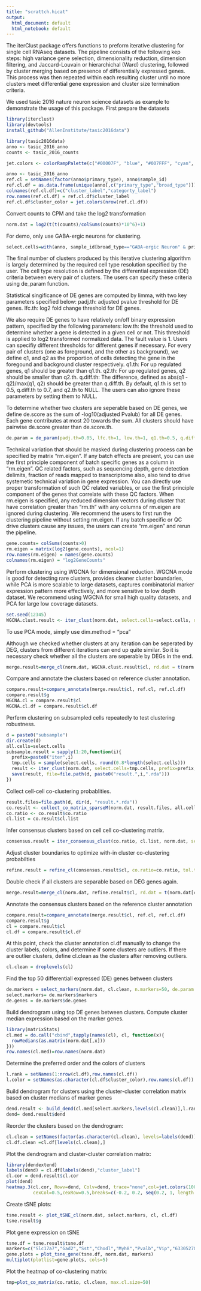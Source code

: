 ---
title: "scrattch.hicat"
output:
  html_document: default
  html_notebook: default
---

The iterClust package offers functions to preform iterative clustering for single cell RNAseq datasets. The pipeline consists of the following kep steps: high variance gene selection, dimensionality reduction, dimension filtering, and Jaccard-Louvain or hierarchichal (Ward) clustering, followed by cluster merging based on presence of differentially expressed genes. This process was then repeated within each resulting cluster until no more clusters meet differential gene expression and cluster size termination criteria. 

We used tasic 2016 nature neuron science datasets as example to demonstrate the usage of this package. 
First prepare the datasets 

```{r}
library(iterclust)
library(devtools)
install_github("AllenInstitute/tasic2016data") 

library(tasic2016data)
anno <- tasic_2016_anno
counts <- tasic_2016_counts

jet.colors <- colorRampPalette(c("#00007F", "blue", "#007FFF", "cyan", "#7FFF7F", "yellow", "#FF7F00", "red", "#7F0000")) 

anno <- tasic_2016_anno
ref.cl = setNames(factor(anno$primary_type), anno$sample_id)
ref.cl.df = as.data.frame(unique(anno[,c("primary_type","broad_type")]))
colnames(ref.cl.df)=c("cluster_label","categorty_label")
row.names(ref.cl.df) = ref.cl.df$cluster_label
ref.cl.df$cluster_color = jet.colors(nrow(ref.cl.df))
```

Convert counts to CPM and take the log2 transformation
```{r}
norm.dat = log2(t(t(counts)/colSums(counts)*10^6)+1)
```

For demo, only use GABA-ergic neurons for clustering. 
```{r}
select.cells=with(anno, sample_id[broad_type=="GABA-ergic Neuron" & primary_type!="unclassified"])
```


The final number of clusters produced by this iterative clustering algorithm is largely determined by the required cell type resolution specified by the user. The cell type resolution is defined by the differential expression (DE) criteria between every pair of clusters. The users can specify these criteria using de_param function. 

Statistical singificance of DE genes are computed by limma, with two key parameters specified below:
padj.th: adjusted pvalue threshold for DE genes.
lfc.th: log2 fold change threshold for DE genes.

We also require DE genes to have relatively on/off binary expression pattern, specified by the following parameters:
low.th: the threshold used to determine whether a gene is detected in a given cell or not. This threshold is applied to log2 transformed normalized data. The fault value is 1. Users can specifiy different thresholds for different genes if necessary.
For every pair of clusters (one as foreground, and the other as background), we define q1, and q2 as the proportion of cells detecting the gene in the foregound and background cluster respectively.
q1.th: For up regulated genes, q1 should be greater than q1.th. 
q2.th: For up regulated genes, q2 should be smaller than q2.th. 
q.diff.th: The difference, defined as abs(q1 - q2)/max(q1, q2) should be greater than q.diff.th. 
By default, q1.th is set to 0.5, q.diff.th to 0.7, and q2.th to NULL. 
The users can also ignore these parameters by setting them to NULL. 

To determine whether two clusters are seperable based on DE genes, we define de.score as the sum of -log10(adjusted Pvalub) for all DE genes. Each gene contributes at most 20 towards the sum. All clusters should have pairwise de.score greater than de.score.th. 


```{r}
de.param = de_param(padj.th=0.05, lfc.th=1, low.th=1, q1.th=0.5, q.diff.th=0.7, de.score.th=60)
```

Technical variation that should be masked during clustering process can be specified by matrix "rm.eigen". If any batch effects are present, you can use the first principle component of batch specific genes as a column in "rm.eigen". QC related factors, such as sequencing depth, gene detection delimits, fraction of reads mapped to transcriptome also, also tend to drive systemetic technical variation in gene expression. You can directly use proper transformation of such QC related variables, or use the first principle component of the genes that correlate with these QC factors. When rm.eigen is specified, any reduced dimension vectors during cluster that have correlation greater than "rm.th" with any columns of rm.eigen are ignored during clustering. 
We recommend the users to first run the clustering pipeline without setting rm.eigen. If any batch specific or QC drive clusters cause any issues, the users can create "rm.eigen" and rerun the pipeline. 

```{r,echo=FALSE}
gene.counts= colSums(counts>0)
rm.eigen = matrix(log2(gene.counts), ncol=1)
row.names(rm.eigen) = names(gene.counts)
colnames(rm.eigen) = "log2GeneCounts"
```


Perform clustering using WGCNA for dimensional reduction. WGCNA mode is good for detecting rare clusters, provides cleaner cluster boundaries, while PCA is more scalable to large datasets, captures combinatorial marker expression pattern more effectively, and more sensitive to low depth dataset. We recommend using WGCNA for small high quality datasets, and PCA for large low coverage datasets. 

```{r, message=FALSE, warning=FALSE, results="hide", echo=FALSE}
set.seed(12345)
WGCNA.clust.result <- iter_clust(norm.dat, select.cells=select.cells, dim.method="WGCNA", de.param = de.param, rm.eigen=rm.eigen, rm.th=0.7)
```
To use PCA mode, simply use dim.method = "pca"


Although we checked whether clusters at any iteration can be seperated by DEG, clusters from different iterations can end up quite similar. So it is necessary check whether all the clusters are seperable by DEGs in the end. 
```{r, echo=FALSE}
merge.result=merge_cl(norm.dat, WGCNA.clust.result$cl, rd.dat = t(norm.dat[WGCNA.clust.result$markers, select.cells]), de.param = de.param)
```

Compare and annotate the clusters based on reference cluster annotation. 
```{r, echo=FALSE}
compare.result=compare_annotate(merge.result$cl, ref.cl, ref.cl.df)
compare.result$g
WGCNA.cl = compare.result$cl
WGCNA.cl.df = compare.result$cl.df
```


Perferm clustering on subsampled cells repeatedly to test clustering robustness. 
```{r, echo=FALSE}
d = paste0("subsample")
dir.create(d)
all.cells=select.cells
subsample.result = sapply(1:20,function(i){
  prefix=paste0("iter",i)
  tmp.cells = sample(select.cells, round(0.8*length(select.cells)))
  result <- iter_clust(norm.dat, select.cells=tmp.cells, prefix=prefix, dim.method="WGCNA", de.param = de.param)
  save(result, file=file.path(d, paste0("result.",i,".rda")))
})
```

Collect cell-cell co-clustering probablities.
```{r, echo=FALSE}
result.files=file.path(d, dir(d, "result.*.rda"))
co.result <- collect_co_matrix_sparseM(norm.dat, result.files, all.cells)
co.ratio <- co.result$co.ratio
cl.list = co.result$cl.list
```

Infer consensus clusters based on cell cell co-clustering matrix.
```{r, echo=FALSE}
consensus.result = iter_consensus_clust(co.ratio, cl.list, norm.dat, select.cells=select.cells, de.param=de.param)
```

Adjust cluster boundaries to optimize with-in cluster co-clustering probabilties
```{r, echo=FALSE}
refine.result = refine_cl(consensus.result$cl, co.ratio=co.ratio, tol.th=0.005, confusion.th=0.8)
```

Double check if all clusters are separable based on DEG genes again. 
```{r, echo=FALSE}
merge.result=merge_cl(norm.dat, refine.result$cl, rd.dat = t(norm.dat[consensus.result$markers,select.cells]), de.param = de.param)
```

Annotate the consensus clusters based on the reference cluster annotation
```{r}
compare.result=compare_annotate(merge.result$cl, ref.cl, ref.cl.df)
compare.result$g
cl = compare.result$cl
cl.df = compare.result$cl.df
```



At this point,  check the cluster annotation cl.df manually to change the cluster labels, colors, and determine if some clusters are outliers. 
If there are outlier clusters, define cl.clean as the clusters after removing outliers. 
```{r}
cl.clean = droplevels(cl)
```


Find the top 50 differentiall expressed (DE) genes between clusters
```{r}
de.markers = select_markers(norm.dat, cl.clean, n.markers=50, de.param = de.param)
select.markers= de.markers$markers
de.genes = de.markers$de.genes
```

Build dendrogram using top DE genes between clusters.
Compute cluster median expression based on the marker genes.
```{r}
library(matrixStats)
cl.med = do.call("cbind",tapply(names(cl), cl, function(x){
  rowMedians(as.matrix(norm.dat[,x]))
}))
row.names(cl.med)=row.names(norm.dat)
```

Determine the preferred order and the colors of clusters
```{r}
l.rank = setNames(1:nrow(cl.df),row.names(cl.df))
l.color = setNames(as.character(cl.df$cluster_color),row.names(cl.df))
```

Build dendrogram for clusters using the cluster-cluster correlation matrix based on cluster medians of marker genes
```{r, echo=FALSE, fig.keep="all"}
dend.result <- build_dend(cl.med[select.markers,levels(cl.clean)],l.rank, l.color,nboot=100)
dend= dend.result$dend
```

Reorder the clusters based on the dendrogram:
```{r}
cl.clean = setNames(factor(as.character(cl.clean), levels=labels(dend)), names(cl.clean))
cl.df.clean =cl.df[levels(cl.clean),]
```

Plot the dendrogram and cluster-cluster correlation matrix:
```{r, echo=FALSE, fig.keep="all"}
library(dendextend)
labels(dend) = cl.df[labels(dend),"cluster_label"]
cl.cor = dend.result$cl.cor
plot(dend)
heatmap.3(cl.cor, Rowv=dend, Colv=dend, trace="none",col=jet.colors(100),
          cexCol=0.5,cexRow=0.5,breaks=c(-0.2, 0.2, seq(0.2, 1, length.out=99)))
```


Create tSNE plots:
```{r}
tsne.result <- plot_tSNE_cl(norm.dat, select.markers, cl, cl.df)
tsne.result$g
```

Plot gene expression on tSNE
```{r}
tsne.df = tsne.result$tsne.df
markers=c("Slc17a7","Gad2","Sst","Chodl","Myh8","Pvalb","Vip","6330527O06Rik","Sncg","Cxcl14")
gene.plots = plot_tsne_gene(tsne.df, norm.dat, markers)
multiplot(plotlist=gene.plots, cols=5)
```

Plot the heatmap of co-clustering matrix:
```{r}
tmp=plot_co_matrix(co.ratio, cl.clean, max.cl.size=50)
```


